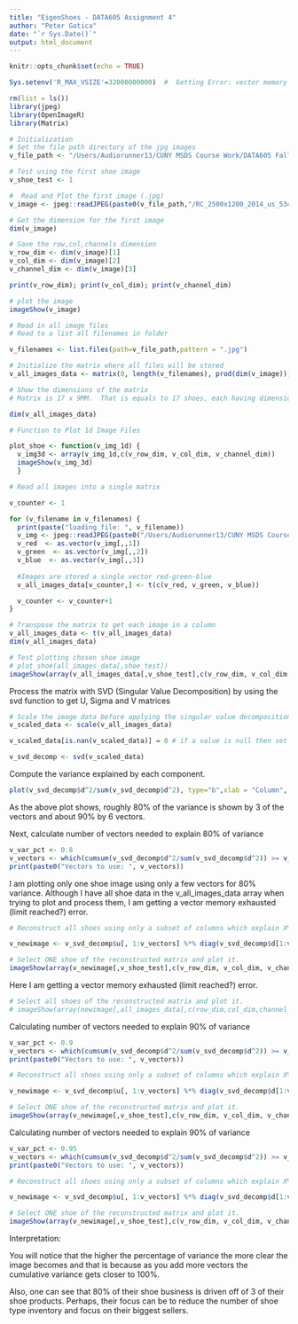 ```yaml
---
title: "EigenShoes - DATA605 Assignment 4"
author: "Peter Gatica"
date: "`r Sys.Date()`"
output: html_document
---
```


```r
knitr::opts_chunk$set(echo = TRUE)
```

```r
Sys.setenv('R_MAX_VSIZE'=32000000000)  #  Getting Error: vector memory exhausted (limit reached) when running all shoes

rm(list = ls())
library(jpeg)
library(OpenImageR)
library(Matrix)
```

```r
# Initialization
# Set the file path directory of the jpg images
v_file_path <- "/Users/Audiorunner13/CUNY MSDS Course Work/DATA605 Fall 2022/Week 4/jpg"

# Test using the first shoe image
v_shoe_test <- 1
```

```r
#  Read and Plot the first image (.jpg)
v_image <- jpeg::readJPEG(paste0(v_file_path,"/RC_2500x1200_2014_us_53446.jpg"))

# Get the dimension for the first image
dim(v_image)
```

```r
# Save the row,col,channels dimension
v_row_dim <- dim(v_image)[1]
v_col_dim <- dim(v_image)[2]
v_channel_dim <- dim(v_image)[3]

print(v_row_dim); print(v_col_dim); print(v_channel_dim)

# plot the image
imageShow(v_image)
```

```r
# Read in all image files
# Read to a list all filenames in folder

v_filenames <- list.files(path=v_file_path,pattern = ".jpg")

# Initialize the matrix where all files will be stored
v_all_images_data <- matrix(0, length(v_filenames), prod(dim(v_image)))

# Show the dimensions of the matrix
# Matrix is 17 x 9MM.  That is equals to 17 shoes, each having dimensions 1200 x 2500 x 3

dim(v_all_images_data)
```

```r
# Function to Plot 1d Image Files

plot_shoe <- function(v_img_1d) {
  v_img3d <- array(v_img_1d,c(v_row_dim, v_col_dim, v_channel_dim))
  imageShow(v_img_3d)
  }
```

```r
# Read all images into a single matrix

v_counter <- 1

for (v_filename in v_filenames) {
  print(paste("loading file: ", v_filename))
  v_img <- jpeg::readJPEG(paste0("/Users/Audiorunner13/CUNY MSDS Course Work/DATA605 Fall 2022/Week 4/jpg/", v_filename))
  v_red  <- as.vector(v_img[,,1])
  v_green  <- as.vector(v_img[,,2])
  v_blue  <- as.vector(v_img[,,3])
  
  #Images are stored a single vector red-green-blue  
  v_all_images_data[v_counter,] <- t(c(v_red, v_green, v_blue))  

  v_counter <- v_counter+1
}
```

```r
# Transpose the matrix to get each image in a column
v_all_images_data <- t(v_all_images_data)
dim(v_all_images_data)
```

```r
# Test plotting chosen shoe image
# plot_shoe(all_images_data[,shoe_test])
imageShow(array(v_all_images_data[,v_shoe_test],c(v_row_dim, v_col_dim, v_channel_dim)))
```

Process the matrix with SVD (Singular Value Decomposition) by using the svd function to get U, Sigma and V matrices

```r
# Scale the image data before applying the singular value decomposition (svd) function
v_scaled_data <- scale(v_all_images_data)

v_scaled_data[is.nan(v_scaled_data)] = 0 # if a value is null then set equal to 0

v_svd_decomp <- svd(v_scaled_data)
```

Compute the variance explained by each component.  

```r
plot(v_svd_decomp$d^2/sum(v_svd_decomp$d^2), type="b",xlab = "Column", ylab = "Prop. of variance explained", pch = 19)
```
As the above plot shows, roughly 80% of the variance is shown by 3 of the vectors and about 90% by 6 vectors.

Next, calculate number of vectors needed to explain 80% of variance

```r
v_var_pct <- 0.8
v_vectors <- which(cumsum(v_svd_decomp$d^2/sum(v_svd_decomp$d^2)) >= v_var_pct)[1]
print(paste0("Vectors to use: ", v_vectors))
```

I am plotting only one shoe image using only a few vectors for 80% variance.  Although I have all shoe data in the v_all_images_data array when trying to plot and process them, I am getting a vector memory exhausted (limit reached?) error.

```r
# Reconstruct all shoes using only a subset of columns which explain X% of variability.

v_newimage <- v_svd_decomp$u[, 1:v_vectors] %*% diag(v_svd_decomp$d[1:v_vectors]) %*% t(v_svd_decomp$v[,1:v_vectors])

# Select ONE shoe of the reconstructed matrix and plot it.
imageShow(array(v_newimage[,v_shoe_test],c(v_row_dim, v_col_dim, v_channel_dim)))
```

Here I am getting a vector memory exhausted (limit reached?) error. 
```r
# Select all shoes of the reconstructed matrix and plot it.
# imageShow(array(newimage[,all_images_data],c(row_dim,col_dim,channel_dim)))
```

Calculating number of vectors needed to explain 90% of variance
```r
v_var_pct <- 0.9
v_vectors <- which(cumsum(v_svd_decomp$d^2/sum(v_svd_decomp$d^2)) >= v_var_pct)[1]
print(paste0("Vectors to use: ", v_vectors))
```

```r
# Reconstruct all shoes using only a subset of columns which explain X% of variability.

v_newimage <- v_svd_decomp$u[, 1:v_vectors] %*% diag(v_svd_decomp$d[1:v_vectors]) %*% t(v_svd_decomp$v[,1:v_vectors])

# Select ONE shoe of the reconstructed matrix and plot it.
imageShow(array(v_newimage[,v_shoe_test],c(v_row_dim, v_col_dim, v_channel_dim)))
```

Calculating number of vectors needed to explain 90% of variance
```r
v_var_pct <- 0.95
v_vectors <- which(cumsum(v_svd_decomp$d^2/sum(v_svd_decomp$d^2)) >= v_var_pct)[1]
print(paste0("Vectors to use: ", v_vectors))
```

```r
# Reconstruct all shoes using only a subset of columns which explain X% of variability.

v_newimage <- v_svd_decomp$u[, 1:v_vectors] %*% diag(v_svd_decomp$d[1:v_vectors]) %*% t(v_svd_decomp$v[,1:v_vectors])

# Select ONE shoe of the reconstructed matrix and plot it.
imageShow(array(v_newimage[,v_shoe_test],c(v_row_dim, v_col_dim, v_channel_dim)))
```

Interpretation:

You will notice that the higher the percentage of variance the more clear the image becomes and that is because as you add more vectors the cumulative variance gets closer to 100%.

Also, one can see that 80% of their shoe business is driven off of 3 of their shoe products.  Perhaps, their focus can be to reduce the number of shoe type inventory and focus on their biggest sellers.